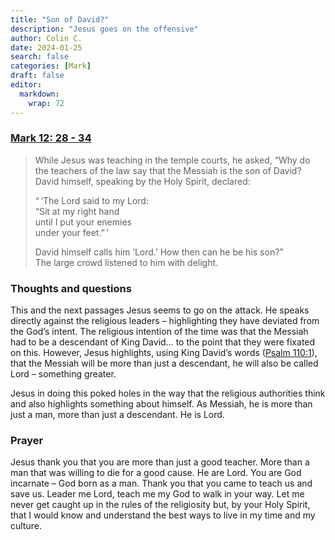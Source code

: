 ```yaml
---
title: "Son of David?"
description: "Jesus goes on the offensive"
author: Colin C.
date: 2024-01-25
search: false
categories: [Mark]
draft: false
editor: 
  markdown: 
    wrap: 72
---
```


### [Mark 12: 28 - 34](https://www.bible.com/bible/111/MRK.12.NIV)

> While Jesus was teaching in the temple courts, he asked, “Why do the teachers of the law say that the Messiah is the son of David? David himself, speaking by the Holy Spirit, declared:\
> 
> “ ‘The Lord said to my Lord:\
> “Sit at my right hand\
> until I put your enemies\
> under your feet.” ’\
> 
> David himself calls him ‘Lord.’ How then can he be his son?”\
> The large crowd listened to him with delight.

### Thoughts and questions 

This and the next passages Jesus seems to go on the attack.  He speaks directly against the religious leaders -- highlighting they have deviated from the God's intent.  The religious intention of the time was that the Messiah had to be a descendant of King David... to the point that they were fixated on this.  However, Jesus highlights, using King David's words ([Psalm 110:1](https://www.bible.com/bible/111/PSA.110.NIV)), that the Messiah will be more than just a descendant, he will also be called Lord -- something greater.  

Jesus in doing this poked holes in the way that the religious authorities think and also highlights something about himself.  As Messiah, he is more than just a man, more than just a descendant.  He is Lord. 

### Prayer

Jesus thank you that you are more than just a good teacher.  More than a man that was willing to die for a good cause.  He are Lord.  You are God incarnate -- God born as a man.  Thank you that you came to teach us and save us.  Leader me Lord, teach me my God to walk in your way.  Let me never get caught up in the rules of the religiosity but, by your Holy Spirit, that I would know and understand the best ways to live in my time and my culture.  